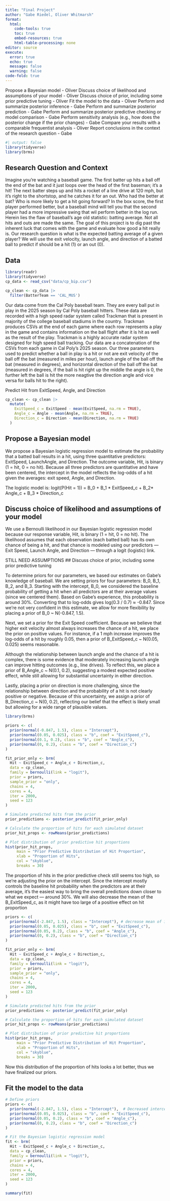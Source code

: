 ```yaml
---
title: "Final Project"
author: "Gabe Riedel, Oliver Whitmarsh"
format: 
  html:
    code-tools: true
    toc: true
    embed-resources: true
    html-table-processing: none
editor: source
execute: 
  error: true
  echo: true
  message: false
  warning: false
code-fold: true
---
```



Propose a Bayesian model - Oliver
Discuss choice of likelihood and assumptions of your model - Oliver
Discuss choice of prior, including some prior predictive tuning - Oliver
Fit the model to the data - Oliver
Perform and summarize posterior inference - Gabe
Perform and summarize posterior prediction - Gabe
Perform and summarize posterior predictive checking or model comparison - Gabe
Perform sensitivity analysis (e.g., how does the posterior change if the prior changes) - Gabe
Compare your results with a comparable frequentist analysis - Oliver
Report conclusions in the context of the research question - Gabe


```r
#| output: false
library(tidyverse)
library(brms)
```


## Research Question and Context

Imagine you're watching a baseball game. The first batter up hits a ball off the end of the bat and it just loops over the head of the first baseman; it's a hit! The next batter steps up and hits a rocket of a line drive at 120 mph, but it's right to the shortstop, and he catches it for an out. Who had the better at bat? Who is more likely to get a hit going forward? In the box score, the first player performed better, but a baseball mind will tell you that the second player had a more impressive swing that wil perform better in the log run. Herein lies the flaw of baseball's age old statistic: batting average. Not all hits and outs are made the same. The goal of this project is to dig past the inherent luck that comes with the game and evaluate how good a hit really is. Our research question is what is the expected batting average of a given player? We will use the exit velocity, launch angle, and direction of a batted ball to predict if should be a hit (1) or an out (0).

## Data

```r
library(readr)
library(tidyverse)
cp_data <- read_csv("data/cp_bip.csv")
```

```r

cp_clean <- cp_data |>
  filter(BatterTeam == 'CAL_MUS')
```

Our data come from the Cal Poly baseball team. They are every ball put in play in the 2025 season by Cal Poly baseball hitters. These data are recorded with a high speed radar system called Trackman that is present in majority of the college baseball stadiums in the country. Trackman produces CSVs at the end of each game where each row represents a play in the game and contains information on the ball flight after it is hit as well as the result of the play. Trackman is a highly accurate radar system designed for high speed ball tracking. Our data are a concatenation of the CSVs from each game in Cal Poly's 2025 season. Our three parameters used to predict whether a ball in play is a hit or not are exit velocity of the ball off the bat (measured in miles per hour), launch angle of the ball off the bat (measured in degrees), and horizontal direction of the ball off the bat (measured in degrees, if the ball is hit right up the middle the angle is 0, the further left the ball is hit the more neagtive the direction angle and vice versa for balls hit to the right).


Predict Hit from ExitSpeed, Angle, and Direction
```r
cp_clean <- cp_clean |>
  mutate(
    ExitSpeed_c = ExitSpeed - mean(ExitSpeed, na.rm = TRUE),
    Angle_c = Angle - mean(Angle, na.rm = TRUE),
    Direction_c = Direction - mean(Direction, na.rm = TRUE)
  )

```

## Propose a Bayesian model
We propose a Bayesian logistic regression model to estimate the probability that a batted ball results in a hit, using three quantitative predictors: ExitSpeed, LaunchAngle, and Direction. The outcome variable, Hit, is binary (1 = hit, 0 = no hit). Because all three predictors are quantitative and have been centered, the intercept in the model reflects the log-odds of a hit given the averages: exit speed, Angle, and Direction.  

The logistic model is: 
logit(P(Hit = 1)) = B_0 + B_1 * ExitSpeed_c + B_2* Angle_c + B_3 * Direction_c

## Discuss choice of likelihood and assumptions of your model 
We use a Bernoulli likelihood in our Bayesian logistic regression model because our response variable, Hit, is binary (1 = hit, 0 = no hit). The likelihood assumes that each observation (each batted ball) has its own chance of being a hit, and that chance is modeled using our predictors — Exit Speed, Launch Angle, and Direction — through a logit (logistic) link.

STILL NEED ASSUMPTIONS
## Discuss choice of prior, including some prior predictive tuning 

To determine priors for our parameters, we based our estimates on Gabe’s knowledge of baseball. We are setting priors for four parameters: B_0, B_1, B_2, and B_3. Starting with the intercept, B_0, we considered the baseline probability of getting a hit when all predictors are at their average values (since we centered them). Based on Gabe’s experience, this probability is around 30%. Converting that to log-odds gives log(0.3 / 0.7) ≈ -0.847. Since we’re not very confident in this estimate, we allow for more flexibility by placing a prior of B_0 ~ N(-0.847, 1.5).

Next, we set a prior for the Exit Speed coefficient. Because we believe that higher exit velocity almost always increases the chance of a hit, we place the prior on positive values. For instance, if a 1 mph increase improves the log-odds of a hit by roughly 0.05, then a prior of B_ExitSpeed_c ~ N(0.05, 0.025) seems reasonable.

Although the relationship between launch angle and the chance of a hit is complex, there is some evidence that moderately increasing launch angle can improve hitting outcomes (e.g., line drives). To reflect this, we place a prior of B_Angle_c ~ N(0.1, 0.2), suggesting a modest expected positive effect, while still allowing for substantial uncertainty in either direction.

Lastly, placing a prior on direction is more challenging, since the relationship between direction and the probability of a hit is not clearly positive or negative. Because of this uncertainty, we assign a prior of B_Direction_c ~ N(0, 0.2), reflecting our belief that the effect is likely small but allowing for a wide range of plausible values.
```r
library(brms)

priors <- c(
  prior(normal(-0.847, 1.5), class = "Intercept"),
  prior(normal(0.05, 0.025), class = "b", coef = "ExitSpeed_c"),
  prior(normal(0.1, 0.2), class = "b", coef = "Angle_c"),
  prior(normal(0, 0.2), class = "b", coef = "Direction_c")
)

fit_prior_only <- brm(
  Hit ~ ExitSpeed_c + Angle_c + Direction_c,
  data = cp_clean,  
  family = bernoulli(link = "logit"),
  prior = priors,
  sample_prior = "only",
  chains = 4,
  cores = 4,
  iter = 2000,
  seed = 123
)


```
```r
# Simulate predicted hits from the prior
prior_predictions <- posterior_predict(fit_prior_only)

# Calculate the proportion of hits for each simulated dataset
prior_hit_props <- rowMeans(prior_predictions)

# Plot distribution of prior predictive hit proportions
hist(prior_hit_props,
     main = "Prior Predictive Distribution of Hit Proportion",
     xlab = "Proportion of Hits",
     col = "skyblue",
     breaks = 30)

```
The proportion of hits in the prior predictive check still seems too high, so we’re adjusting the prior on the intercept. Since the intercept mostly controls the baseline hit probability when the predictors are at their average, it’s the easiest way to bring the overall predictions down closer to what we expect — around 30%. We will also decrease the mean of the B_ExitSpeed_c, as it might have too large of a positive effect on hit proportion 

```r
priors <- c(
  prior(normal(-2.847, 1.5), class = "Intercept"), # decrease mean of intercept by 2
  prior(normal(0.05, 0.025), class = "b", coef = "ExitSpeed_c"),
  prior(normal(0.05, 0.2), class = "b", coef = "Angle_c"),
  prior(normal(0, 0.2), class = "b", coef = "Direction_c")
)

fit_prior_only <- brm(
  Hit ~ ExitSpeed_c + Angle_c + Direction_c,
  data = cp_clean,  
  family = bernoulli(link = "logit"),
  prior = priors,
  sample_prior = "only",
  chains = 4,
  cores = 4,
  iter = 2000,
  seed = 123
)


```

```r
# Simulate predicted hits from the prior
prior_predictions <- posterior_predict(fit_prior_only)

# Calculate the proportion of hits for each simulated dataset
prior_hit_props <- rowMeans(prior_predictions)

# Plot distribution of prior predictive hit proportions
hist(prior_hit_props,
     main = "Prior Predictive Distribution of Hit Proportion",
     xlab = "Proportion of Hits",
     col = "skyblue",
     breaks = 30)
```
Now this distribution of the proportion of hits looks a lot better, thus we have finalized our priors. 

## Fit the model to the data

```r
# Define priors
priors <- c(
  prior(normal(-2.847, 1.5), class = "Intercept"),  # Decreased intercept mean
  prior(normal(0.05, 0.025), class = "b", coef = "ExitSpeed_c"),
  prior(normal(0.05, 0.2), class = "b", coef = "Angle_c"),
  prior(normal(0, 0.2), class = "b", coef = "Direction_c")
)

# Fit the Bayesian logistic regression model
fit <- brm(
  Hit ~ ExitSpeed_c + Angle_c + Direction_c,
  data = cp_clean,
  family = bernoulli(link = "logit"),
  prior = priors,
  chains = 4,
  cores = 4,
  iter = 2000,
  seed = 123
)

```

```r
summary(fit)
```

